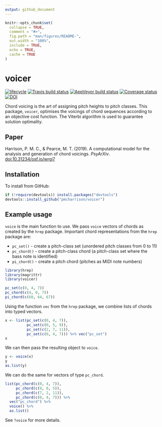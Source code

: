```yaml
---
output: github_document
---
```


```r
knitr::opts_chunk$set(
  collapse = TRUE,
  comment = "#>",
  fig.path = "man/figures/README-",
  out.width = "100%",
  include = TRUE,
  echo = TRUE,
  cache = TRUE
)
```

# voicer

[![lifecycle](https://img.shields.io/badge/lifecycle-experimental-orange.svg)](https://www.tidyverse.org/lifecycle/#experimental)
[![Travis build status](https://travis-ci.org/pmcharrison/voicer.svg?branch=master)](https://travis-ci.org/pmcharrison/voicer)
[![AppVeyor build status](https://ci.appveyor.com/api/projects/status/github/pmcharrison/voicer?branch=master&svg=true)](https://ci.appveyor.com/project/pmcharrison/voicer)
[![Coverage status](https://coveralls.io/repos/github/pmcharrison/voicer/badge.svg)](https://coveralls.io/r/pmcharrison/voicer?branch=master)
[![DOI](https://zenodo.org/badge/DOI/10.5281/zenodo.2613565.svg)](https://doi.org/10.5281/zenodo.2613565)


Chord voicing is the art of assigning pitch heights to pitch classes.
This package, `voicer`, 
optimises the voicings of chord sequences according to an objective cost function.
The Viterbi algorithm is used to guarantee solution optimality.

## Paper

Harrison, P. M. C., & Pearce, M. T. (2019). 
A computational model for the analysis and generation of chord voicings.
*PsyArXiv*. 
[doi:10.31234/osf.io/wrgj7](https://doi.org/10.31234/osf.io/wrgj7)

## Installation

To install from GitHub:

```r
if (!require(devtools)) install.packages("devtools")
devtools::install_github("pmcharrison/voicer")
```

## Example usage

`voice` is the main function to use.
We pass `voice` vectors of chords as created by the `hrep` package.
Important chord representations from the `hrep` package are:

- `pc_set()` - create a pitch-class set (unordered pitch classes from 0 to 11)
- `pc_chord()` - create a pitch-class chord
(a pitch-class set where the bass note is identified)
- `pi_chord()` - create a pitch chord (pitches as MIDI note numbers)

```r
library(hrep)
library(magrittr)
library(voicer)

pc_set(c(0, 4, 7))
pc_chord(c(4, 0, 7))
pi_chord(c(60, 64, 67))
```

Using the function `vec` from the `hrep` package, 
we combine lists of chords into typed vectors.

```r
x <- list(pc_set(c(0, 4, 7)), 
          pc_set(c(0, 5, 9)),
          pc_set(c(2, 7, 11)), 
          pc_set(c(0, 4, 7))) %>% vec("pc_set")
x
```

We can then pass the resulting object to `voice`.

```r
y <- voice(x)
y 
as.list(y)
```

We can do the same for vectors of type `pc_chord`.

```r
list(pc_chord(c(0, 4, 7)), 
     pc_chord(c(9, 0, 5)),
     pc_chord(c(7, 2, 11)), 
     pc_chord(c(0, 4, 7))) %>% 
  vec("pc_chord") %>% 
  voice() %>% 
  as.list()
```

See `?voice` for more details.
